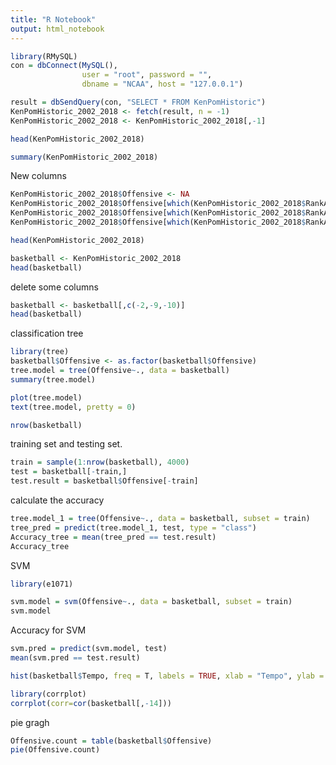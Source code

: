```yaml
---
title: "R Notebook"
output: html_notebook
---
```


```r
library(RMySQL)
con = dbConnect(MySQL(),
                user = "root", password = "",
                dbname = "NCAA", host = "127.0.0.1")

result = dbSendQuery(con, "SELECT * FROM KenPomHistoric")
KenPomHistoric_2002_2018 <- fetch(result, n = -1)
KenPomHistoric_2002_2018 <- KenPomHistoric_2002_2018[,-1]
```

```r
head(KenPomHistoric_2002_2018)
```

```r
summary(KenPomHistoric_2002_2018)
```



New columns
```r
KenPomHistoric_2002_2018$Offensive <- NA
KenPomHistoric_2002_2018$Offensive[which(KenPomHistoric_2002_2018$RankAdjOE <= 50.0)] <- "Best"
KenPomHistoric_2002_2018$Offensive[which(KenPomHistoric_2002_2018$RankAdjOE > 50 & KenPomHistoric_2002_2018$RankAdjOE <= 150)] <- "Average"
KenPomHistoric_2002_2018$Offensive[which(KenPomHistoric_2002_2018$RankAdjOE >= 150)] <- "Bad"
```




```r
head(KenPomHistoric_2002_2018)
```

```r
basketball <- KenPomHistoric_2002_2018
head(basketball)
```

delete some columns
```r
basketball <- basketball[,c(-2,-9,-10)]
head(basketball)
```



classification tree
```r
library(tree)
basketball$Offensive <- as.factor(basketball$Offensive)
tree.model = tree(Offensive~., data = basketball)
summary(tree.model)
```

```r
plot(tree.model)
text(tree.model, pretty = 0)
```

```r
nrow(basketball)
```

training set and testing set.
```r
train = sample(1:nrow(basketball), 4000)
test = basketball[-train,]
test.result = basketball$Offensive[-train]
```

calculate the accuracy
```r
tree.model_1 = tree(Offensive~., data = basketball, subset = train)
tree_pred = predict(tree.model_1, test, type = "class")
Accuracy_tree = mean(tree_pred == test.result)
Accuracy_tree
```

SVM
```r
library(e1071)

svm.model = svm(Offensive~., data = basketball, subset = train)
svm.model
```

Accuracy for SVM
```r
svm.pred = predict(svm.model, test)
mean(svm.pred == test.result)
```

```r
hist(basketball$Tempo, freq = T, labels = TRUE, xlab = "Tempo", ylab = "Frequency", main = "Distribution of Tempo")
```

```r
library(corrplot)
corrplot(corr=cor(basketball[,-14]))
```

pie gragh
```r
Offensive.count = table(basketball$Offensive)
pie(Offensive.count)
```

